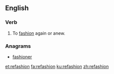 ==English==

===Verb===
{{en-verb|refashion}}

# To [[fashion]] again or anew.

===Anagrams===
* [[fashioner#English|fashioner]]

[[et:refashion]]
[[fa:refashion]]
[[ku:refashion]]
[[zh:refashion]]